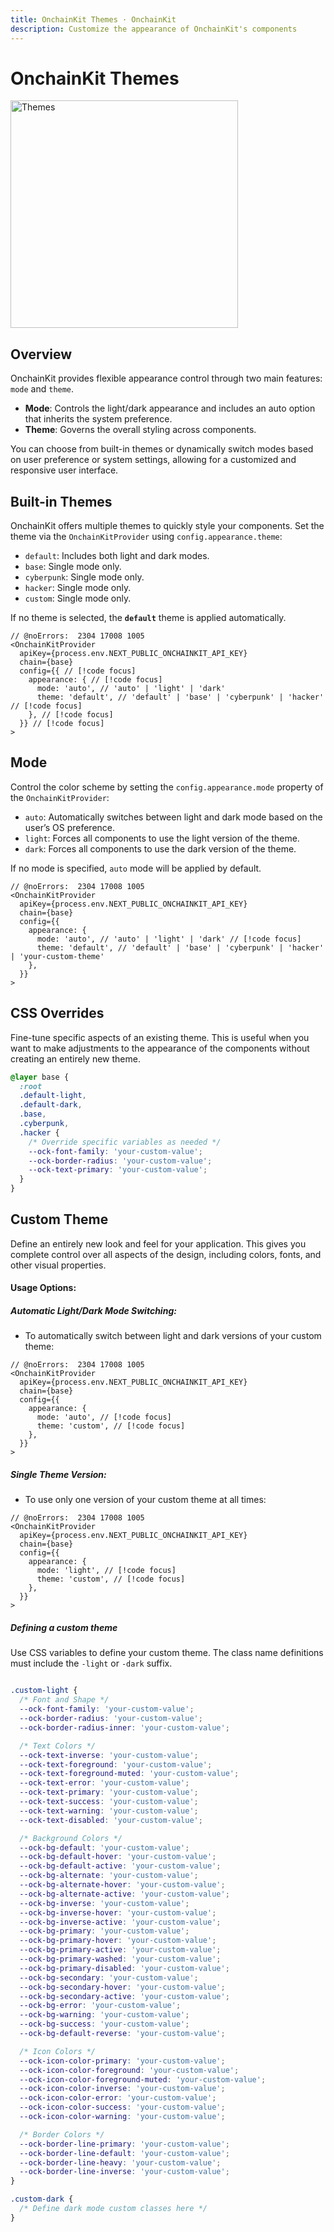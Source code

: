 ```yaml
---
title: OnchainKit Themes · OnchainKit
description: Customize the appearance of OnchainKit's components
---
```


# OnchainKit Themes

<img alt="Themes"
  src="/images/onchainkit/onchainkit-themes.gif"
  height="364"/>

## Overview

OnchainKit provides flexible appearance control through two main features: `mode` and `theme`.

- **Mode**: Controls the light/dark appearance and includes an auto option that inherits the system preference.
- **Theme**: Governs the overall styling across components.

You can choose from built-in themes or dynamically switch modes based on user preference or system settings, allowing for a customized and responsive user interface.

## Built-in Themes

OnchainKit offers multiple themes to quickly style your components. Set the theme via the `OnchainKitProvider` using `config.appearance.theme`:

- `default`: Includes both light and dark modes.
- `base`: Single mode only.
- `cyberpunk`: Single mode only.
- `hacker`: Single mode only.
- `custom`: Single mode only.

If no theme is selected, the **`default`** theme is applied automatically.

```tsx twoslash
// @noErrors:  2304 17008 1005
<OnchainKitProvider
  apiKey={process.env.NEXT_PUBLIC_ONCHAINKIT_API_KEY}
  chain={base}
  config={{ // [!code focus]
    appearance: { // [!code focus]
      mode: 'auto', // 'auto' | 'light' | 'dark'
      theme: 'default', // 'default' | 'base' | 'cyberpunk' | 'hacker' // [!code focus]
    }, // [!code focus]
  }} // [!code focus]
>
```

## Mode

Control the color scheme by setting the `config.appearance.mode` property of the `OnchainKitProvider`:

- `auto`: Automatically switches between light and dark mode based on the user’s OS preference.
- `light`: Forces all components to use the light version of the theme.
- `dark`: Forces all components to use the dark version of the theme.

If no mode is specified, `auto` mode will be applied by default.

```tsx twoslash
// @noErrors:  2304 17008 1005
<OnchainKitProvider
  apiKey={process.env.NEXT_PUBLIC_ONCHAINKIT_API_KEY}
  chain={base}
  config={{
    appearance: {
      mode: 'auto', // 'auto' | 'light' | 'dark' // [!code focus]
      theme: 'default', // 'default' | 'base' | 'cyberpunk' | 'hacker' | 'your-custom-theme'
    },
  }}
>
```

## CSS Overrides

Fine-tune specific aspects of an existing theme.
This is useful when you want to make adjustments to the appearance of the components without creating an entirely new theme.

```css
@layer base {
  :root
  .default-light,
  .default-dark,
  .base,
  .cyberpunk,
  .hacker {
    /* Override specific variables as needed */
    --ock-font-family: 'your-custom-value';
    --ock-border-radius: 'your-custom-value';
    --ock-text-primary: 'your-custom-value';
  }
}
```

## Custom Theme

Define an entirely new look and feel for your application.
This gives you complete control over all aspects of the design, including colors, fonts, and other visual properties.

#### Usage Options:

##### Automatic Light/Dark Mode Switching:

- To automatically switch between light and dark versions of your custom theme:

```tsx twoslash
// @noErrors:  2304 17008 1005
<OnchainKitProvider
  apiKey={process.env.NEXT_PUBLIC_ONCHAINKIT_API_KEY}
  chain={base}
  config={{
    appearance: {
      mode: 'auto', // [!code focus]
      theme: 'custom', // [!code focus]
    },
  }}
>
```

##### Single Theme Version:

- To use only one version of your custom theme at all times:

```tsx twoslash
// @noErrors:  2304 17008 1005
<OnchainKitProvider
  apiKey={process.env.NEXT_PUBLIC_ONCHAINKIT_API_KEY}
  chain={base}
  config={{
    appearance: {
      mode: 'light', // [!code focus]
      theme: 'custom', // [!code focus]
    },
  }}
>
```

##### Defining a custom theme

Use CSS variables to define your custom theme.
The class name definitions must include the `-light` or `-dark` suffix.

```css

.custom-light {
  /* Font and Shape */
  --ock-font-family: 'your-custom-value';
  --ock-border-radius: 'your-custom-value';
  --ock-border-radius-inner: 'your-custom-value';

  /* Text Colors */
  --ock-text-inverse: 'your-custom-value';
  --ock-text-foreground: 'your-custom-value';
  --ock-text-foreground-muted: 'your-custom-value';
  --ock-text-error: 'your-custom-value';
  --ock-text-primary: 'your-custom-value';
  --ock-text-success: 'your-custom-value';
  --ock-text-warning: 'your-custom-value';
  --ock-text-disabled: 'your-custom-value';

  /* Background Colors */
  --ock-bg-default: 'your-custom-value';
  --ock-bg-default-hover: 'your-custom-value';
  --ock-bg-default-active: 'your-custom-value';
  --ock-bg-alternate: 'your-custom-value';
  --ock-bg-alternate-hover: 'your-custom-value';
  --ock-bg-alternate-active: 'your-custom-value';
  --ock-bg-inverse: 'your-custom-value';
  --ock-bg-inverse-hover: 'your-custom-value';
  --ock-bg-inverse-active: 'your-custom-value';
  --ock-bg-primary: 'your-custom-value';
  --ock-bg-primary-hover: 'your-custom-value';
  --ock-bg-primary-active: 'your-custom-value';
  --ock-bg-primary-washed: 'your-custom-value';
  --ock-bg-primary-disabled: 'your-custom-value';
  --ock-bg-secondary: 'your-custom-value';
  --ock-bg-secondary-hover: 'your-custom-value';
  --ock-bg-secondary-active: 'your-custom-value';
  --ock-bg-error: 'your-custom-value';
  --ock-bg-warning: 'your-custom-value';
  --ock-bg-success: 'your-custom-value';
  --ock-bg-default-reverse: 'your-custom-value';

  /* Icon Colors */
  --ock-icon-color-primary: 'your-custom-value';
  --ock-icon-color-foreground: 'your-custom-value';
  --ock-icon-color-foreground-muted: 'your-custom-value';
  --ock-icon-color-inverse: 'your-custom-value';
  --ock-icon-color-error: 'your-custom-value';
  --ock-icon-color-success: 'your-custom-value';
  --ock-icon-color-warning: 'your-custom-value';

  /* Border Colors */
  --ock-border-line-primary: 'your-custom-value';
  --ock-border-line-default: 'your-custom-value';
  --ock-border-line-heavy: 'your-custom-value';
  --ock-border-line-inverse: 'your-custom-value';
}

.custom-dark {
  /* Define dark mode custom classes here */
}

```
